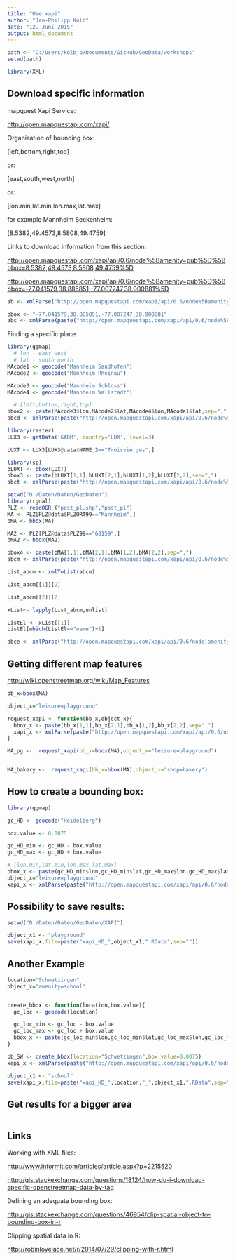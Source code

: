 ```yaml
---
title: "Use xapi"
author: "Jan-Philipp Kolb"
date: "12. Juni 2015"
output: html_document
---
```


```r
path <- "C:/Users/kolbjp/Documents/GitHub/GeoData/workshops"
setwd(path)
```



```r
library(XML)
```


## Download specific information

mapquest Xapi Service:

<http://open.mapquestapi.com/xapi/>


Organisation of bounding box:

[left,bottom,right,top]

or:

[east,south,west,north]

or:

[lon.min,lat.min,lon.max,lat.max]


for example Mannheim Seckenheim:

[8.5382,49.4573,8.5808,49.4759]

Links to download information from this section:

<http://open.mapquestapi.com/xapi/api/0.6/node%5Bamenity=pub%5D%5Bbbox=8.5382,49.4573,8.5808,49.4759%5D>

<http://open.mapquestapi.com/xapi/api/0.6/node%5Bamenity=pub%5D%5Bbbox=-77.041579,38.885851,-77.007247,38.900881%5D>

```r
ab <- xmlParse("http://open.mapquestapi.com/xapi/api/0.6/node%5Bamenity=pub%5D%5Bbbox=-77.041579,38.885851,-77.007247,38.900881%5D")

bbox <- "-77.041579,38.885851,-77.007247,38.900881"
abc <- xmlParse(paste("http://open.mapquestapi.com/xapi/api/0.6/node%5Bamenity=pub%5D%5Bbbox=",bbox,"%5D",sep=""))
```

Finding a specific place

```r
library(ggmap)
  # lon - east west
  # lat - south north
MAcode1 <- geocode("Mannheim Sandhofen")
MAcode2 <- geocode("Mannheim Rheinau")

MAcode3 <- geocode("Mannheim Schloss")
MAcode4 <- geocode("Mannheim Wallstadt")

  # [left,bottom,right,top]
bbox2 <- paste(MAcode3$lon,MAcode2$lat,MAcode4$lon,MAcode1$lat,sep=",")
abcd <- xmlParse(paste("http://open.mapquestapi.com/xapi/api/0.6/node%5Bamenity=pub%5D%5Bbbox=",bbox2,"%5D",sep=""))
```



```r
library(raster)
LUX3 <- getData('GADM', country='LUX', level=3)

LUXT <- LUX3[LUX3@data$NAME_3=="Troisvierges",]
```

```r
library(sp)
bLUXT <- bbox(LUXT)
bbox3 <- paste(bLUXT[1,1],bLUXT[2,1],bLUXT[1,2],bLUXT[2,2],sep=",")
abct <- xmlParse(paste("http://open.mapquestapi.com/xapi/api/0.6/node%5Bamenity=pub%5D%5Bbbox=",bbox3,"%5D",sep=""))
```


```r
setwd("D:/Daten/Daten/GeoDaten")
library(rgdal)
PLZ <- readOGR ("post_pl.shp","post_pl")
MA <- PLZ[PLZ@data$PLZORT99=="Mannheim",]
bMA <- bbox(MA)

MA2 <- PLZ[PLZ@data$PLZ99=="68159",]
bMA2 <- bbox(MA2)

bbox4 <- paste(bMA[1,1],bMA[2,1],bMA[1,2],bMA[2,2],sep=",")
abcm <- xmlParse(paste("http://open.mapquestapi.com/xapi/api/0.6/node%5Bamenity=pub%5D%5Bbbox=",bbox4,"%5D",sep=""))
```


```r
List_abcm <- xmlToList(abcm)

List_abcm[[1]][2]

List_abcm[[2]][2]
```


```r
xList<- lapply(List_abcm,unlist)

ListEl <- xList[[1]]
ListEl[which(ListEl=="name")+1]
```



```r
abce <- xmlParse("http://open.mapquestapi.com/xapi/api/0.6/node[amenity=pub][bbox=8.41420088819042,49.467729452325514,8.551529989747436,49.517905125443455]")
```

## Getting different map features

<http://wiki.openstreetmap.org/wiki/Map_Features>
```r

bb_x=bbox(MA)

object_x="leisure=playground"

request_xapi <- function(bb_x,object_x){
  bbox_x <- paste(bb_x[1,1],bb_x[2,1],bb_x[1,2],bb_x[2,2],sep=",")
  xapi_x <- xmlParse(paste("http://open.mapquestapi.com/xapi/api/0.6/node%5B",object_x,"%5D%5Bbbox=",bbox_x,"%5D",sep=""))
}

MA_pg <-  request_xapi(bb_x=bbox(MA),object_x="leisure=playground")


MA_bakery <-  request_xapi(bb_x=bbox(MA),object_x="shop=bakery")
```

## How to create a bounding box:

```r
library(ggmap)

gc_HD <- geocode("Heidelberg")

box.value <- 0.0075

gc_HD_min <- gc_HD - box.value
gc_HD_max <- gc_HD + box.value

# [lon.min,lat.min,lon.max,lat.max]
bbox_x <- paste(gc_HD_min$lon,gc_HD_min$lat,gc_HD_max$lon,gc_HD_max$lat,sep=",")
object_x="leisure=playground"
xapi_x <- xmlParse(paste("http://open.mapquestapi.com/xapi/api/0.6/node%5B",object_x,"%5D%5Bbbox=",bbox_x,"%5D",sep=""))
```

## Possibility to save results:

```r
setwd("D:/Daten/Daten/GeoDaten/XAPI")
```

```r
object_x1 <- "playground"
save(xapi_x,file=paste("xapi_HD_",object_x1,".RData",sep=""))
```

## Another Example

```r
location="Schwetzingen"
object_x="amenity=school"


create_bbox <- function(location,box.value){
  gc_loc <- geocode(location)

  gc_loc_min <- gc_loc - box.value
  gc_loc_max <- gc_loc + box.value
  bbox_x <- paste(gc_loc_min$lon,gc_loc_min$lat,gc_loc_max$lon,gc_loc_max$lat,sep=",")
}

bb_SW <- create_bbox(location="Schwetzingen",box.value=0.0075)
xapi_x <- xmlParse(paste("http://open.mapquestapi.com/xapi/api/0.6/node%5B",object_x,"%5D%5Bbbox=",bb_SW,"%5D",sep=""))
```


```r
object_x1 <- "school"
save(xapi_x,file=paste("xapi_HD_",location,"_",object_x1,".RData",sep=""))
```


## Get results for a bigger area

```r

```




## Links

Working with XML files:

<http://www.informit.com/articles/article.aspx?p=2215520>



<http://gis.stackexchange.com/questions/18124/how-do-i-download-specific-openstreetmap-data-by-tag>


Defining an adequate bounding box:

<http://gis.stackexchange.com/questions/46954/clip-spatial-object-to-bounding-box-in-r>

Clipping spatial data in R:

<http://robinlovelace.net/r/2014/07/29/clipping-with-r.html>
